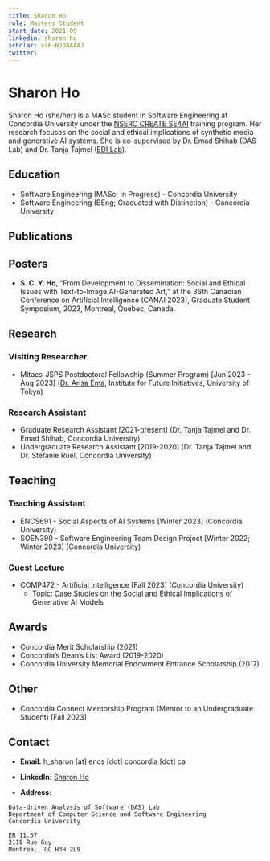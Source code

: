 ```yaml
---
title: Sharon Ho
role: Masters Student
start_date: 2021-09
linkedin: sharon-ho
scholar: vlF-NJ0AAAAJ
twitter:
---
```


# Sharon Ho

Sharon Ho (she/her) is a MASc student in Software Engineering at Concordia University under the [NSERC CREATE SE4AI](https://se4ai.org/) training program. Her research focuses on the social and ethical implications of synthetic media and generative AI systems. She is co-supervised by Dr. Emad Shihab (DAS Lab) and Dr. Tanja Tajmel ([EDI Lab](https://www.concordia.ca/ginacody/research/edi-lab.html)).

## Education

- Software Engineering (MASc; In Progress) - Concordia University 
- Software Engineering (BEng; Graduated with Distinction) - Concordia University

## Publications


<AuthorPublications firstname="Sharon" lastname="Ho" />

## Posters

- **S. C. Y. Ho**, “From Development to Dissemination: Social and Ethical Issues with Text-to-Image AI-Generated Art,” at the 36th Canadian Conference on Artificial Intelligence (CANAI 2023), Graduate Student Symposium, 2023, Montreal, Quebec, Canada.

## Research

### Visiting Researcher
- Mitacs-JSPS Postdoctoral Fellowship (Summer Program) [Jun 2023 - Aug 2023] ([Dr. Arisa Ema](https://ifi.u-tokyo.ac.jp/en/people/ema-arisa/), Institute for Future Initiatives, University of Tokyo)

### Research Assistant

- Graduate Research Assistant [2021-present] (Dr. Tanja Tajmel and Dr. Emad Shihab, Concordia University)
- Undergraduate Research Assistant [2019-2020] (Dr. Tanja Tajmel and Dr. Stefanie Ruel, Concordia University)

## Teaching

### Teaching Assistant

- ENCS691 - Social Aspects of AI Systems [Winter 2023] (Concordia University)
- SOEN390 - Software Engineering Team Design Project [Winter 2022; Winter 2023] (Concordia University)

### Guest Lecture
- COMP472 - Artificial Intelligence [Fall 2023] (Concordia University)
    - Topic: Case Studies on the Social and Ethical Implications of Generative AI Models 

## Awards

- Concordia Merit Scholarship (2021)
- Concordia’s Dean’s List Award (2019-2020)
- Concordia University Memorial Endowment Entrance Scholarship (2017)

## Other

- Concordia Connect Mentorship Program (Mentor to an Undergraduate Student) [Fall 2023]

## Contact

- **Email:** h_sharon [at] encs [dot] concordia [dot] ca
- **LinkedIn:** [Sharon Ho](https://www.linkedin.com/in/sharon-ho/)

- **Address**:

```
Data-driven Analysis of Software (DAS) Lab
Department of Computer Science and Software Engineering
Concordia University

ER 11.57
2115 Rue Guy
Montreal, QC H3H 2L9
```
